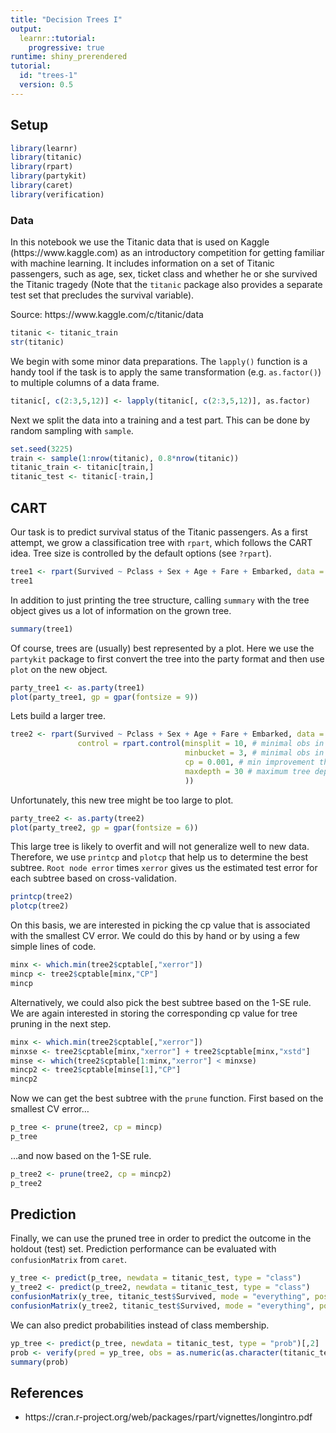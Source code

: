 ```yaml
---
title: "Decision Trees I"
output: 
  learnr::tutorial:
    progressive: true
runtime: shiny_prerendered
tutorial:
  id: "trees-1"
  version: 0.5
---
```


## Setup

```r
library(learnr)
library(titanic)
library(rpart)
library(partykit)
library(caret)
library(verification)
```

### Data

In this notebook we use the Titanic data that is used on Kaggle (https://www.kaggle.com) as an introductory competition for getting familiar with machine learning. It includes information on a set of Titanic passengers, such as age, sex, ticket class and whether he or she survived the Titanic tragedy (Note that the `titanic` package also provides a separate test set that precludes the survival variable).

Source: https://www.kaggle.com/c/titanic/data

```r
titanic <- titanic_train
str(titanic)
```

We begin with some minor data preparations. The `lapply()` function is a handy tool if the task is to apply the same transformation (e.g. `as.factor()`) to multiple columns of a data frame.

```r
titanic[, c(2:3,5,12)] <- lapply(titanic[, c(2:3,5,12)], as.factor)
```

Next we split the data into a training and a test part. This can be done by random sampling with `sample`.

```r
set.seed(3225)
train <- sample(1:nrow(titanic), 0.8*nrow(titanic))
titanic_train <- titanic[train,]
titanic_test <- titanic[-train,]
```

## CART

Our task is to predict survival status of the Titanic passengers. As a first attempt, we grow a classification tree with `rpart`, which follows the CART idea. Tree size is controlled by the default options (see `?rpart`).

```r
tree1 <- rpart(Survived ~ Pclass + Sex + Age + Fare + Embarked, data = titanic_train, method = "class")
tree1
```

In addition to just printing the tree structure, calling `summary` with the tree object gives us a lot of information on the grown tree.

```r
summary(tree1)
```

Of course, trees are (usually) best represented by a plot. Here we use the `partykit` package to first convert the tree into the party format and then use `plot` on the new object.

```r
party_tree1 <- as.party(tree1)
plot(party_tree1, gp = gpar(fontsize = 9))
```

Lets build a larger tree.

```r
tree2 <- rpart(Survived ~ Pclass + Sex + Age + Fare + Embarked, data = titanic_train,
               control = rpart.control(minsplit = 10, # minimal obs in a node
                                       minbucket = 3, # minimal obs in any terminal node
                                       cp = 0.001, # min improvement through splitting
                                       maxdepth = 30 # maximum tree depth
                                       ))
```

Unfortunately, this new tree might be too large to plot.

```r
party_tree2 <- as.party(tree2)
plot(party_tree2, gp = gpar(fontsize = 6))
```

This large tree is likely to overfit and will not generalize well to new data. Therefore, we use `printcp` and `plotcp` that help us to determine the best subtree. `Root node error` times `xerror` gives us the estimated test error for each subtree based on cross-validation. 

```r
printcp(tree2)
plotcp(tree2)
```

On this basis, we are interested in picking the cp value that is associated with the smallest CV error. We could do this by hand or by using a few simple lines of code.

```r
minx <- which.min(tree2$cptable[,"xerror"])
mincp <- tree2$cptable[minx,"CP"]
mincp
```

Alternatively, we could also pick the best subtree based on the 1-SE rule. We are again interested in storing the corresponding cp value for tree pruning in the next step.

```r
minx <- which.min(tree2$cptable[,"xerror"])
minxse <- tree2$cptable[minx,"xerror"] + tree2$cptable[minx,"xstd"]
minse <- which(tree2$cptable[1:minx,"xerror"] < minxse)
mincp2 <- tree2$cptable[minse[1],"CP"]
mincp2
```

Now we can get the best subtree with the `prune` function. First based on the smallest CV error...

```r
p_tree <- prune(tree2, cp = mincp)
p_tree
```

...and now based on the 1-SE rule.

```r
p_tree2 <- prune(tree2, cp = mincp2)
p_tree2
```

## Prediction

Finally, we can use the pruned tree in order to predict the outcome in the holdout (test) set. Prediction performance can be evaluated with `confusionMatrix` from `caret`.

```r
y_tree <- predict(p_tree, newdata = titanic_test, type = "class")
y_tree2 <- predict(p_tree2, newdata = titanic_test, type = "class")
confusionMatrix(y_tree, titanic_test$Survived, mode = "everything", positive = "1")
confusionMatrix(y_tree2, titanic_test$Survived, mode = "everything", positive = "1")
```

We can also predict probabilities instead of class membership.

```r
yp_tree <- predict(p_tree, newdata = titanic_test, type = "prob")[,2]
prob <- verify(pred = yp_tree, obs = as.numeric(as.character(titanic_test$Survived)), frcst.type = "prob", obs.type = "binary" )
summary(prob)
```

## References

* https://cran.r-project.org/web/packages/rpart/vignettes/longintro.pdf
